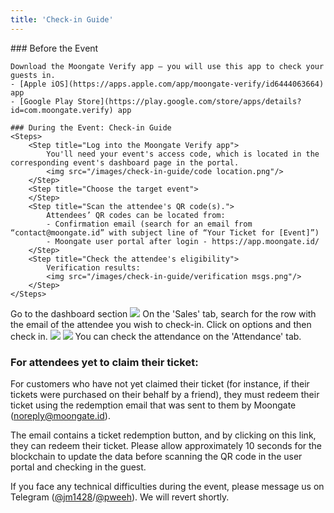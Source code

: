 ```yaml
---
title: 'Check-in Guide'
---
```

<Accordion title="Check-in with the Moongate Verify app">
    ### Before the Event
    
    Download the Moongate Verify app – you will use this app to check your guests in.
    - [Apple iOS](https://apps.apple.com/app/moongate-verify/id6444063664) app
    - [Google Play Store](https://play.google.com/store/apps/details?id=com.moongate.verify) app

    ### During the Event: Check-in Guide
    <Steps>
        <Step title="Log into the Moongate Verify app">
            You'll need your event's access code, which is located in the corresponding event's dashboard page in the portal.
            <img src="/images/check-in-guide/code location.png"/>
        </Step>
        <Step title="Choose the target event">
        </Step>
        <Step title="Scan the attendee's QR code(s).">
            Attendees’ QR codes can be located from:
            - Confirmation email (search for an email from “contact@moongate.id” with subject line of “Your Ticket for [Event]”)
            - Moongate user portal after login - https://app.moongate.id/
        </Step>
        <Step title="Check the attendee's eligibility">
            Verification results:
            <img src="/images/check-in-guide/verification msgs.png"/>
        </Step>
    </Steps>
</Accordian>

<Accordion title="Manual Check-in">
    <Steps>
        <Step title="Open your event on Moongate merchant portal">
            Go to the dashboard section 
            <img src="/images/check-in-guide/dashboard.png"/>
        </Step>
        <Step title="Check-in attendees manually">
            On the 'Sales' tab, search for the row with the email of the attendee you wish to check-in.
            Click on options and then check in.
            <img src="/images/check-in-guide/manualcheckin.png"/>
            <img src="/images/check-in-guide/manualcheckinconfirm.png"/>
            You can check the attendance on the 'Attendance' tab.
        </Step>
     </Steps>
</Accordion>

### For attendees yet to claim their ticket:
For customers who have not yet claimed their ticket (for instance, if their tickets were purchased on their behalf by a friend), they must redeem their ticket using the redemption email that was sent to them by Moongate (noreply@moongate.id).

The email contains a ticket redemption button, and by clicking on this link, they can redeem their ticket. Please allow approximately 10 seconds for the blockchain to update the data before scanning the QR code in the user portal and checking in the guest.

If you face any technical difficulties during the event, please message us on Telegram ([@jm1428](https://t.me/jm1428)/[@pweeh](https://t.me/pweeh)). We will revert shortly.